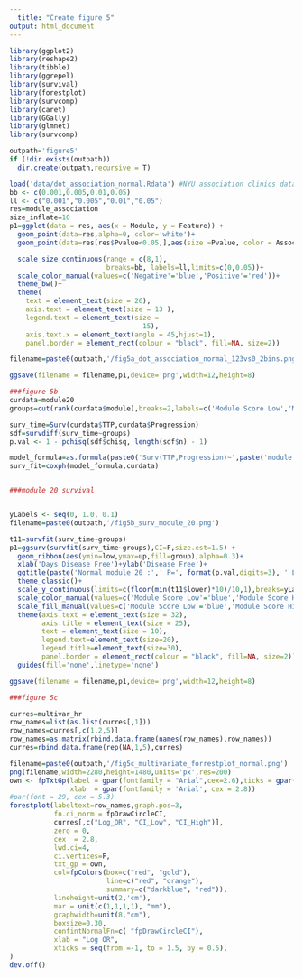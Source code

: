 ```yaml
---
  title: "Create figure 5"
output: html_document
---
```



```r
library(ggplot2)
library(reshape2)
library(tibble)
library(ggrepel)
library(survival)
library(forestplot)
library(survcomp)
library(caret)
library(GGally)
library(glmnet)
library(survcomp)

outpath='figure5'
if (!dir.exists(outpath))
  dir.create(outpath,recursive = T)

load('data/dot_association_normal.Rdata') #NYU association clinics data, module 20 survival,multivariate hazard ratio
bb <- c(0.001,0.005,0.01,0.05)
ll <- c("0.001","0.005","0.01","0.05") 
res=module_association
size_inflate=10
p1=ggplot(data = res, aes(x = Module, y = Feature)) +
  geom_point(data=res,alpha=0, color='white')+
  geom_point(data=res[res$Pvalue<0.05,],aes(size =Pvalue, color = Association)) + 

  scale_size_continuous(range = c(8,1),
                        breaks=bb, labels=ll,limits=c(0,0.05))+
  scale_color_manual(values=c('Negative'='blue','Positive'='red'))+
  theme_bw()+
  theme(
    text = element_text(size = 26),
    axis.text = element_text(size = 13 ),
    legend.text = element_text(size =
                                 15),
    axis.text.x = element_text(angle = 45,hjust=1),
    panel.border = element_rect(colour = "black", fill=NA, size=2))

filename=paste0(outpath,'/fig5a_dot_association_normal_123vs0_2bins.png')

ggsave(filename = filename,p1,device='png',width=12,height=8)

###figure 5b
curdata=module20
groups=cut(rank(curdata$module),breaks=2,labels=c('Module Score Low','Module Score High'))

surv_time=Surv(curdata$TTP,curdata$Progression)
sdf=survdiff(surv_time~groups)
p.val <- 1 - pchisq(sdf$chisq, length(sdf$n) - 1)  

model_formula=as.formula(paste0('Surv(TTP,Progression)~',paste('module',collapse='+')))
surv_fit=coxph(model_formula,curdata)


###module 20 survival


yLabels <- seq(0, 1.0, 0.1)
filename=paste0(outpath,'/fig5b_surv_module_20.png')

t11=survfit(surv_time~groups)
p1=ggsurv(survfit(surv_time~groups),CI=F,size.est=1.5) +
  geom_ribbon(aes(ymin=low,ymax=up,fill=group),alpha=0.3)+
  xlab('Days Disease Free')+ylab('Disease Free')+ 
  ggtitle(paste('Normal module 20 :',' P=', format(p.val,digits=3), ' Low/High Module score ', sum(groups=='Module Score Low'),'|',sum(groups=='Module Score High'),collapse='',sep=''))+
  theme_classic()+ 
  scale_y_continuous(limits=c(floor(min(t11$lower)*10)/10,1),breaks=yLabels, labels=sprintf(round(100*yLabels), fmt="%2.0f%%"))+
  scale_color_manual(values=c('Module Score Low'='blue','Module Score High'='red'))+
  scale_fill_manual(values=c('Module Score Low'='blue','Module Score High'='red'))+
  theme(axis.text = element_text(size = 32),
        axis.title = element_text(size = 25),
        text = element_text(size = 10),
        legend.text=element_text(size=20),
        legend.title=element_text(size=30),
        panel.border = element_rect(colour = "black", fill=NA, size=2))+
  guides(fill='none',linetype='none')

ggsave(filename = filename,p1,device='png',width=12,height=8)

###figure 5c

curres=multivar_hr
row_names=list(as.list(curres[,1]))
row_names=curres[,c(1,2,5)]
row_names=as.matrix(rbind.data.frame(names(row_names),row_names))
curres=rbind.data.frame(rep(NA,1,5),curres)

filename=paste0(outpath,'/fig5c_multivariate_forrestplot_normal.png')
png(filename,width=2280,height=1480,units='px',res=200)
own <- fpTxtGp(label = gpar(fontfamily = "Arial",cex=2.6),ticks = gpar(cex=2.5),
               xlab  = gpar(fontfamily = 'Arial', cex = 2.8))
#par(font = 29, cex = 5.3)
forestplot(labeltext=row_names,graph.pos=3,
           fn.ci_norm = fpDrawCircleCI,
           curres[,c("Log_OR", "CI_Low", "CI_High")],
           zero = 0,
           cex  = 2.8,
           lwd.ci=4,
           ci.vertices=F,
           txt_gp = own,
           col=fpColors(box=c("red", "gold"),
                        line=c("red", "orange"),
                        summary=c("darkblue", "red")),
           lineheight=unit(2,'cm'),
           mar = unit(c(1,1,1,1), "mm"),
           graphwidth=unit(8,"cm"),
           boxsize=0.30,
           confintNormalFn=c( "fpDrawCircleCI"),
           xlab = "Log OR",
           xticks = seq(from =-1, to = 1.5, by = 0.5),
)
dev.off()

```


